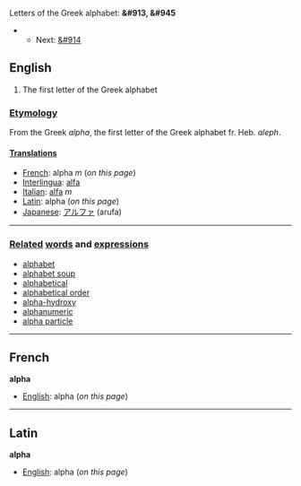 Letters of the Greek alphabet: '''&#913, &#945'''
**Next: [[beta|&#914]]

==English==

#The first letter of the Greek alphabet

===[[Etymology]]===

From the Greek ''alpha'', the first letter of the Greek alphabet fr. Heb. ''aleph''.

====[[Translations]]====

*[[French]]: alpha ''m'' (''on this page'')
*[[Interlingua]]: [[alfa]]
*[[Italian]]: [[alfa]] ''m''
*[[Latin]]: alpha (''on this page'')
*[[Japanese]]: [[アルファ]] (arufa)

----

===[[Related]] [[word]]s and [[expression]]s===
*[[alphabet]]
*[[alphabet soup]]
*[[alphabetical]]
*[[alphabetical order]]
*[[alpha-hydroxy]]
*[[alphanumeric]]
*[[alpha particle]]

----

==French==
'''alpha'''

*[[English]]: alpha (''on this page'')

----

==Latin==
'''alpha'''

*[[English]]: alpha (''on this page'')